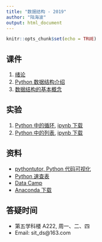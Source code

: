 ```yaml
---
title: "数据结构 - 2019"
author: "陆海波"
output: html_document
---
```


```r
knitr::opts_chunk$set(echo = TRUE)
```

## 课件

1. [绪论](Introduction/Introduction.html)
2. [Python 数据结构介绍](Python_DataStructure_Tutorial/Python_DataStructure_Tutorial.html)
3. [数据结构的基本概念](data_structure/data_structure.html)
<!-- 4. [栈](stack/stack.html) -->
<!-- 5. [队列](queue/queue.html) -->
<!-- 6. [线性表的链式存储](http://hblu.coding.me/sitds16/BasicDS/List.html) -->
<!-- 7. [树和二叉树](http://hblu.coding.me/sitds16/Trees/toctree.html) -->
<!-- 8. [查找](http://hblu.coding.me/sitds16/SearchSort/Sorting.html) -->
<!-- 9. [图](ipython/Graph.html) -->


## 实验

1. [Python 中的循环](ipython/python_loops.html), [ipynb 下载](ipython/python_loops.ipynb)
2. [Python 中的列表](ipython/Python_List.html), [ipynb 下载](ipython/Python_List.ipynb)
<!-- 3. [栈和队列](ipython/stack_queue.html), [ipynb 下载](ipython/stack_queue.ipynb) -->
<!-- 4. [链接表](ipython/linked_list.html), [ipynb 下载](ipython/linked_list.ipynb), [单链表的实现, ipynb](ipython/single_linked_list.ipynb) -->
<!-- 5. [二叉树](ipython/BinaryTree.html), [ipynb 下载](ipython/BinaryTree.ipynb) -->
<!-- 6. [二叉搜索树](ipython/BinarySearchTree.html), [ipynb 下载](ipython/BinarySearchTree.ipynb) -->
<!-- 7. [排序](ipython/Sort.html), [ipynb 下载](ipython/Sort.ipynb) -->


## 资料

- [pythontutor, Python 代码可视化](http://pythontutor.com/visualize.html#mode=edit)
- [Python 速查表](beginners_python_cheat_sheet_pcc_all.pdf)
- [Data Camp](https://www.datacamp.com)
- [Anaconda 下载](https://www.anaconda.com/download/)

## 答疑时间

- 第五学科楼 A222, 周一、二、四
- Email: sit_ds@163.com